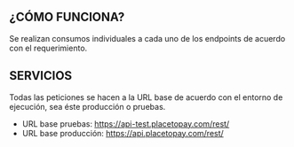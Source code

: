 ## ¿CÓMO FUNCIONA?

Se realizan consumos individuales a cada uno de los endpoints de acuerdo con el requerimiento.

## SERVICIOS
Todas las peticiones se hacen a la URL base de acuerdo con el entorno de ejecución, sea éste producción o pruebas.

- URL base pruebas: https://api-test.placetopay.com/rest/
- URL base producción: https://api.placetopay.com/rest/